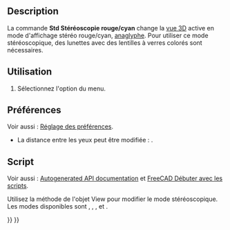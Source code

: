 <languages/>

{{Docnav/fr
|[[Std_SelBoundingBox/fr|Boîte englobante]]
|[[Std_ViewIvStereoQuadBuff/fr|Stéréoscopie Quad-Buffer]]
|[[Std_View_Menu/fr|Menu Affichage]]
|IconL=Std_SelBoundingBox.svg
|IconR=Std_ViewIvStereoQuadBuff.svg
|IconC=Freecad.svg
}}

{{GuiCommand/fr
|Name=Std ViewIvStereoRedGreen
|Name/fr=Std Stéréoscopie rouge/cyan
|MenuLocation=Affichage → Stéréoscopie → Rouge/cyan
|Workbenches=Tous
|SeeAlso=[[Std_ViewIvStereoQuadBuff/fr|Std Stéréoscopie Quad-Buffer]], , [[Std_ViewIvStereoInterleavedRows/fr|Std Stéréoscopie lignes entrelacées]], [[Std_ViewIvStereoInterleavedColumns/fr|Std Stéréoscopie colonnes entrelacées]], [[Std_ViewIvStereoOff/fr|Std Stéréoscopie désactivée]]
}}

==Description==

La commande '''Std Stéréoscopie rouge/cyan''' change la [[3D_view/fr|vue 3D]] active en mode d'affichage stéréo rouge/cyan, [https://fr.wikipedia.org/wiki/Anaglyphe anaglyphe]. Pour utiliser ce mode stéréoscopique, des lunettes avec des lentilles à verres colorés sont nécessaires.

<span id="Usage"></span>
==Utilisation==

# Sélectionnez l'option {{MenuCommand|Affichage → Stéréoscopique → [[Image:Std_ViewIvStereoRedGreen.svg|16px]] Rouge/cyan}} du menu.

<span id="Preferences"></span>
==Préférences==

Voir aussi : [[Preferences_Editor/fr|Réglage des préférences]].

* La distance entre les yeux peut être modifiée : {{MenuCommand|Édition → Préférences... → Affichage → Vue 3D → Distance entre les yeux pour les modes stéréoscopiques}}.

<span id="Scripting"></span>
==Script==

Voir aussi : [https://freecad.github.io/SourceDoc/ Autogenerated API documentation] et [[FreeCAD_Scripting_Basics/fr|FreeCAD Débuter avec les scripts]].

Utilisez la méthode {{incode|setStereoType}} de l'objet View pour modifier le mode stéréoscopique. Les modes disponibles sont {{incode|"Anaglyphe"}}, {{incode|"QuadBuffer"}}, {{incode|"InterleavedRows"}}, {{incode|"InterleavedColumns"}} et {{incode|"None"}}.

{{Code|code=
import FreeCADGui

view = FreeCADGui.ActiveDocument.ActiveView
view.setStereoType("Anaglyph")
view.getStereoType()
}}


{{Docnav/fr
|[[Std_SelBoundingBox/fr|Boîte englobante]]
|[[Std_ViewIvStereoQuadBuff/fr|Stéréoscopie Quad-Buffer]]
|[[Std_View_Menu/fr|Menu Affichage]]
|IconL=Std_SelBoundingBox.svg
|IconR=Std_ViewIvStereoQuadBuff.svg
|IconC=Freecad.svg
}}

{{Std_Base_navi{{#translation:}}}}
{{Userdocnavi{{#translation:}}}}
